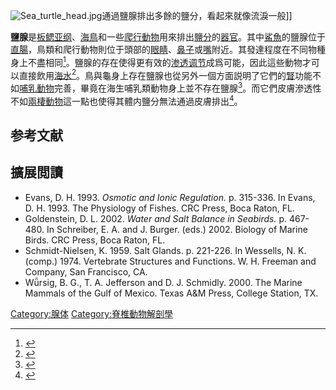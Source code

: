 {{for|植物的排鹽器官|排水器}}
[[File:Sea_turtle_head.jpg|thumb]]通過鹽腺排出多餘的鹽分，看起來就像流淚一般]]

'''鹽腺'''是[[板鳃亚纲|板鳃亚纲]]、[[海鳥|海鳥]]和一些[[爬行動物|爬行動物]]用來排出[[鹽分|鹽分]]的[[器官|器官]]。其中[[鯊魚|鯊魚]]的鹽腺位于[[直腸|直腸]]，鳥類和爬行動物則位于頭部的[[眼睛|眼睛]]、[[鼻子|鼻子]]或[[嘴|嘴]]附近。其發達程度在不同物種身上不盡相同<ref>{{cite journal|last=Ellis|first=Richard A.|author2=GOERTEMILLER, CLARENCE C. |author3=STETSON, DAVID L |title=Significance of extensive /'leaky/' cell junctions in the avian salt gland|journal=Nature|year=1982|volume=268|pages=555–556|bibcode=1977Natur.268..555E|doi=10.1038/268555a0|pmid=887174|issue=5620}}</ref>。鹽腺的存在使得更有效的[[渗透调节|渗透调节]]成爲可能，因此這些動物才可以直接飲用[[海水|海水]]<ref name=OandE>{{cite web |url=http://www.cartage.org.lb/en/themes/sciences/Zoology/AnimalPhysiology/Osmoregulation/Osmoregulation.htm |title=Osmoregulation and Excretion |accessdate=2007-07-06 |last=O’Driscoll |first=K.J. |author2=Staniels, L.K. |author3=Facey, D.E. |deadurl=yes |archiveurl=https://web.archive.org/web/20140205081407/http://www.cartage.org.lb/en/themes/sciences/Zoology/AnimalPhysiology/Osmoregulation/Osmoregulation.htm |archivedate=2014-02-05 }}</ref>。鳥與龜身上存在鹽腺也從另外一個方面説明了它們的[[腎|腎]]功能不如[[哺乳動物|哺乳動物]]完善，畢竟在海生哺乳類動物身上並不存在鹽腺<ref>{{cite web |url=http://www.ansci.cornell.edu/plants/adapt/salt.html |title=Plants Poisonous to Livestock - Cornell University Department of Animal Science |publisher=Ansci.cornell.edu |accessdate=2011-07-14 |archive-date=2014-06-17 |archive-url=https://web.archive.org/web/20140617030237/https://ansci.cornell.edu/plants/adapt/salt.html |dead-url=no }}</ref>。而它們皮膚滲透性不如[[兩棲動物|兩棲動物]]這一點也使得其體内鹽分無法通過皮膚排出<ref name="Hazard">{{cite book | last = Hazard | first = Lisa C. | title = Sodium and Potassium Secretion by Iguana Salt Glands | work = Iguanas: Biology and Conservation | publisher = University of California Press | pages = 84–85 | year = 2004 | isbn = 978-0-520-23854-1 }}</ref>。

==参考文献==
{{reflist}}
==擴展閲讀==
*Evans, D. H.  1993.  ''Osmotic and Ionic Regulation.'' p. 315-336. In Evans, D. H.  1993. The Physiology of Fishes.  CRC Press, Boca Raton, FL.
*Goldenstein, D. L.  2002.  ''Water and Salt Balance in Seabirds.'' p. 467-480. In Schreiber, E. A. and J. Burger. (eds.)  2002.  Biology of Marine Birds. CRC Press, Boca Raton, FL.
*Schmidt-Nielsen, K.  1959.  Salt Glands. p. 221-226. In Wessells, N. K. (comp.)  1974. Vertebrate Structures and Functions. W. H. Freeman and Company, San Francisco, CA.
*Wǖrsig, B. G., T. A. Jefferson and D. J. Schmidly.  2000.  The Marine Mammals of the Gulf of Mexico. Texas A&M Press, College Station, TX.

[[Category:腺体|Category:腺体]]
[[Category:脊椎動物解剖學|Category:脊椎動物解剖學]]